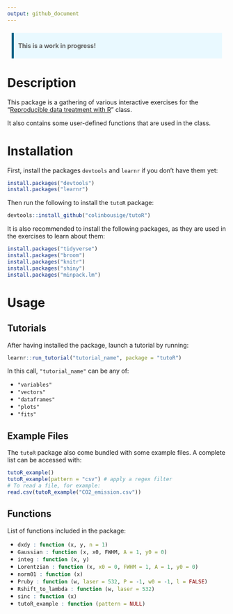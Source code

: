 ```yaml
---
output: github_document
---
```


<style type="text/css">
blockquote {
  background: #E9F9FF;
  border-left: 5px solid #026086;
  margin: 1.5em 10px;
  padding: 0.5em 10px;
}
</style>

> **This is a work in progress!**

# Description

This package is a gathering of various interactive exercises for the "[Reproducible data treatment with R](http://lmi.cnrs.fr/r/)" class.

It also contains some user-defined functions that are used in the class.

# Installation

First, install the packages `devtools` and `learnr` if you don't have them yet:

```r
install.packages("devtools")
install.packages("learnr")
```

Then run the following to install the `tutoR` package:

```r
devtools::install_github("colinbousige/tutoR")
```

It is also recommended to install the following packages, as they are used in the exercises to learn about them:

```r
install.packages("tidyverse")
install.packages("broom")
install.packages("knitr")
install.packages("shiny")
install.packages("minpack.lm")
```

# Usage

## Tutorials

After having installed the package, launch a tutorial by running:

```r
learnr::run_tutorial("tutorial_name", package = "tutoR")
```

In this call, `"tutorial_name"` can be any of:

- `"variables"`
- `"vectors"`
- `"dataframes"`
- `"plots"`
- `"fits"`

## Example Files

The `tutoR` package also come bundled with some example files. A complete list can be accessed with:

```r
tutoR_example()
tutoR_example(pattern = "csv") # apply a regex filter
# To read a file, for example:
read.csv(tutoR_example("CO2_emission.csv"))
```

## Functions

List of functions included in the package:

- `dxdy : function (x, y, n = 1)`{.R}
- `Gaussian : function (x, x0, FWHM, A = 1, y0 = 0)`{.R}
- `integ : function (x, y)`{.R}
- `Lorentzian : function (x, x0 = 0, FWHM = 1, A = 1, y0 = 0)`{.R}
- `norm01 : function (x)`{.R}
- `Pruby : function (w, laser = 532, P = -1, w0 = -1, l = FALSE)`{.R}
- `Rshift_to_lambda : function (w, laser = 532)`{.R}
- `sinc : function (x)`{.R}
- `tutoR_example : function (pattern = NULL)`{.R}
